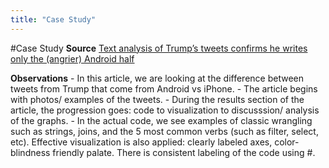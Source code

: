 ```yaml
---
title: "Case Study"
---
```


#Case Study
**Source**
[Text analysis of Trump's tweets confirms he writes only the (angrier) Android half](http://varianceexplained.org/r/trump-tweets/)

**Observations**
- In this article, we are looking at the difference between tweets from Trump that come from Android vs iPhone. 
- The article begins with photos/ examples of the tweets.
- During the results section of the article, the progression goes: code to visualization to discusssion/ analysis of the graphs. 
- In the actual code, we see examples of classic wrangling such as strings, joins, and the 5 most common verbs (such as filter, select, etc). Effective visualization is also applied: clearly labeled axes, color-blindness friendly palate. There is consistent labeling of the code using #. 
